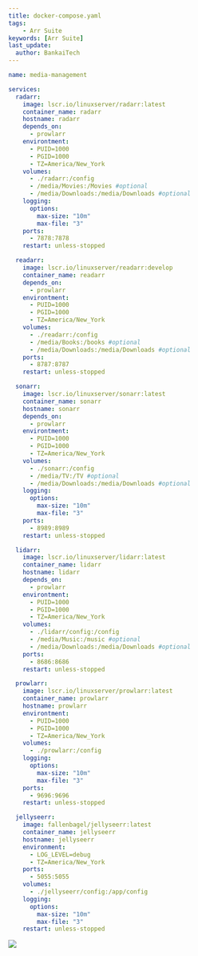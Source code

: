 ---
title: docker-compose.yaml
tags:
    - Arr Suite
keywords: [Arr Suite]
last_update:
  author: BankaiTech
---
```yaml
name: media-management

services:
  radarr:
    image: lscr.io/linuxserver/radarr:latest
    container_name: radarr
    hostname: radarr
    depends_on:
      - prowlarr
    environtment:
      - PUID=1000
      - PGID=1000
      - TZ=America/New_York
    volumes:
      - ./radarr:/config
      - /media/Movies:/Movies #optional
      - /media/Downloads:/media/Downloads #optional
    logging:
      options:
        max-size: "10m"
        max-file: "3"
    ports:
      - 7878:7878
    restart: unless-stopped

  readarr:
    image: lscr.io/linuxserver/readarr:develop
    container_name: readarr
    depends_on:
      - prowlarr
    environtment:
      - PUID=1000
      - PGID=1000
      - TZ=America/New_York
    volumes:
      - ./readarr:/config
      - /media/Books:/books #optional
      - /media/Downloads:/media/Downloads #optional
    ports:
      - 8787:8787
    restart: unless-stopped

  sonarr:
    image: lscr.io/linuxserver/sonarr:latest
    container_name: sonarr
    hostname: sonarr
    depends_on:
      - prowlarr
    environtment:
      - PUID=1000
      - PGID=1000
      - TZ=America/New_York
    volumes:
      - ./sonarr:/config
      - /media/TV:/TV #optional
      - /media/Downloads:/media/Downloads #optional
    logging:
      options:
        max-size: "10m"
        max-file: "3"
    ports:
      - 8989:8989
    restart: unless-stopped

  lidarr:
    image: lscr.io/linuxserver/lidarr:latest
    container_name: lidarr
    hostname: lidarr
    depends_on:
      - prowlarr
    environtment:
      - PUID=1000
      - PGID=1000
      - TZ=America/New_York
    volumes:
      - ./lidarr/config:/config
      - /media/Music:/music #optional
      - /media/Downloads:/media/Downloads #optional
    ports:
      - 8686:8686
    restart: unless-stopped

  prowlarr:
    image: lscr.io/linuxserver/prowlarr:latest
    container_name: prowlarr
    hostname: prowlarr
    environtment:
      - PUID=1000
      - PGID=1000
      - TZ=America/New_York
    volumes:
      - ./prowlarr:/config
    logging:
      options:
        max-size: "10m"
        max-file: "3"
    ports:
      - 9696:9696
    restart: unless-stopped

  jellyseerr:
    image: fallenbagel/jellyseerr:latest
    container_name: jellyseerr
    hostname: jellyseerr
    environment:
      - LOG_LEVEL=debug
      - TZ=America/New_York
    ports:
      - 5055:5055
    volumes:
      - ./jellyseerr/config:/app/config
    logging:
      options:
        max-size: "10m"
        max-file: "3"
    restart: unless-stopped
```

<a href="https://www.buymeacoffee.com/BankaiTech"><img src="https://img.buymeacoffee.com/button-api/?text=Buy me a beer&emoji=🍺&slug=BankaiTech&button_colour=FFDD00&font_colour=000000&font_family=Cookie&outline_colour=000000&coffee_colour=ffffff" /></a>
